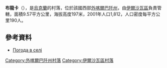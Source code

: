 {{coord|48|24|32|N|23|16|9|E|scale:100000|display=title}}

'''布龍卡'''（{{lang-uk|Бронька}}），是[[烏克蘭|烏克蘭]]的村落，位於該國西部[[外喀爾巴阡州|外喀爾巴阡州]]，由[[伊爾沙瓦區|伊爾沙瓦區]]負責管轄，面積9.57平方公里，海拔高度197米，2001年人口1,812，人口密度每平方公里190人。

==參考資料==
*[http://weather.in.ua/ua/zakarpatskaja/2086 Погода в селі ] {{Wayback|url=http://weather.in.ua/ua/zakarpatskaja/2086 |date=20161106041722 }}

{{DEFAULTSORT:Бронька}}

[[Category:外喀爾巴阡州村落|Category:外喀爾巴阡州村落]]
[[Category:伊爾沙瓦區村落|Category:伊爾沙瓦區村落]]


{{Zakarpattia-geo-stub}}